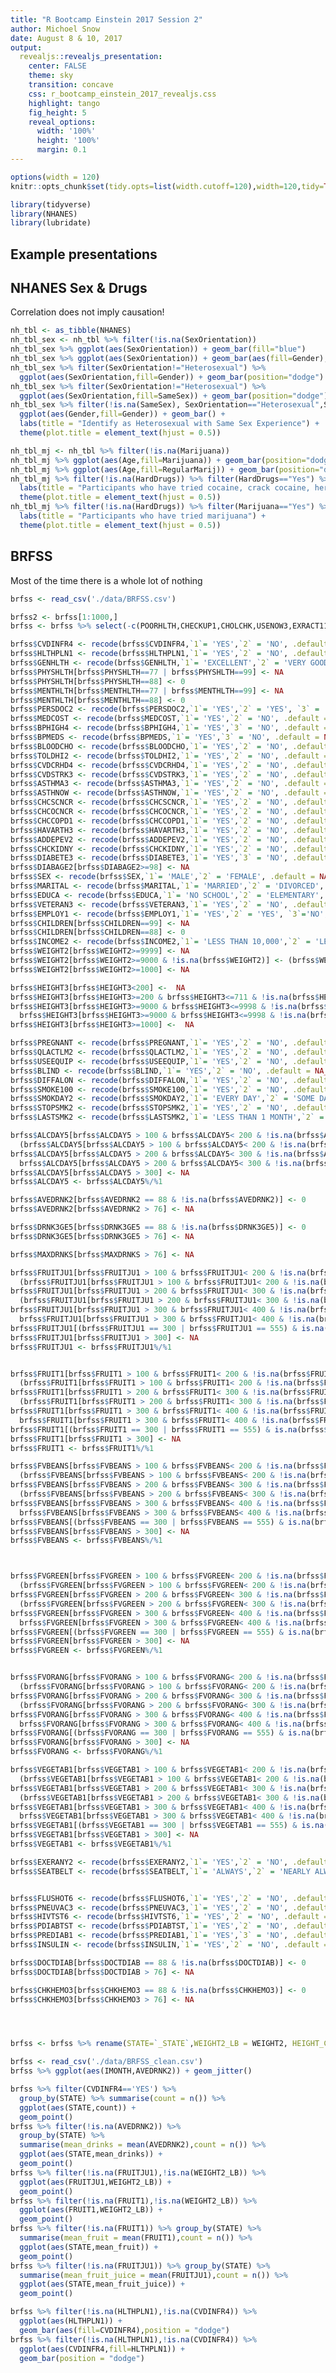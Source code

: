 ```yaml
---
title: "R Bootcamp Einstein 2017 Session 2"
author: Michoel Snow
date: August 8 & 10, 2017
output: 
  revealjs::revealjs_presentation:
    center: FALSE
    theme: sky
    transition: concave
    css: r_bootcamp_einstein_2017_revealjs.css
    highlight: tango
    fig_height: 5
    reveal_options:
      width: '100%'
      height: '100%'
      margin: 0.1
---
```

```r
options(width = 120)
knitr::opts_chunk$set(tidy.opts=list(width.cutoff=120),width=120,tidy=TRUE)
```

```r
library(tidyverse)
library(NHANES)
library(lubridate)
```


## Example presentations

## NHANES Sex & Drugs {.scrollable}

Correlation does not imply causation!
```r
nh_tbl <- as_tibble(NHANES)
nh_tbl_sex <- nh_tbl %>% filter(!is.na(SexOrientation))
nh_tbl_sex %>% ggplot(aes(SexOrientation)) + geom_bar(fill="blue")
nh_tbl_sex %>% ggplot(aes(SexOrientation)) + geom_bar(aes(fill=Gender),position="dodge")
nh_tbl_sex %>% filter(SexOrientation!="Heterosexual") %>% 
  ggplot(aes(SexOrientation,fill=Gender)) + geom_bar(position="dodge")
nh_tbl_sex %>% filter(SexOrientation!="Heterosexual") %>% 
  ggplot(aes(SexOrientation,fill=SameSex)) + geom_bar(position="dodge")
nh_tbl_sex %>% filter(!is.na(SameSex), SexOrientation=="Heterosexual",SameSex == "Yes") %>% 
  ggplot(aes(Gender,fill=Gender)) + geom_bar() + 
  labs(title = "Identify as Heterosexual with Same Sex Experience") +
  theme(plot.title = element_text(hjust = 0.5))
```


```r
nh_tbl_mj <- nh_tbl %>% filter(!is.na(Marijuana)) 
nh_tbl_mj %>% ggplot(aes(Age,fill=Marijuana)) + geom_bar(position="dodge")
nh_tbl_mj %>% ggplot(aes(Age,fill=RegularMarij)) + geom_bar(position="dodge")
nh_tbl_mj %>% filter(!is.na(HardDrugs)) %>% filter(HardDrugs=="Yes") %>% ggplot(aes(Marijuana)) + geom_bar(fill = "Blue") + 
  labs(title = "Participants who have tried cocaine, crack cocaine, heroin or methamphetamine") +
  theme(plot.title = element_text(hjust = 0.5))
nh_tbl_mj %>% filter(!is.na(HardDrugs)) %>% filter(Marijuana=="Yes") %>% ggplot(aes(HardDrugs)) + geom_bar(fill = "Blue") + 
  labs(title = "Participants who have tried marijuana") +
  theme(plot.title = element_text(hjust = 0.5))

```



##  BRFSS {.scrollable}

Most of the time there is a whole lot of nothing

```r
brfss <- read_csv('./data/BRFSS.csv')

brfss2 <- brfss[1:1000,]
brfss <- brfss %>% select(-c(POORHLTH,CHECKUP1,CHOLCHK,USENOW3,EXRACT11,EXEROFT1,EXERHMM1,EXRACT21,EXEROFT2,EXERHMM2,STRENGTH,LMTJOIN3,JOINPAIN,FLSHTMY2,IMFVPLAC,HIVTSTD3,WHRTST10,BLDSUGAR, FEETCHK2, FEETCHK, EYEEXAM, DIABEYE, QLMENTL2:QLHLTH2, VIDFCLT2, VIREDIF3, VIPRFVS2))
```

```r
brfss$CVDINFR4 <- recode(brfss$CVDINFR4,`1`= 'YES',`2` = 'NO', .default = NA_character_)
brfss$HLTHPLN1 <- recode(brfss$HLTHPLN1,`1`= 'YES',`2` = 'NO', .default = NA_character_)
brfss$GENHLTH <- recode(brfss$GENHLTH,`1`= 'EXCELLENT',`2` = 'VERY GOOD', `3` = "GOOD", `4` = "FAIR", `5` = "POOR",.default = NA_character_)
brfss$PHYSHLTH[brfss$PHYSHLTH==77 | brfss$PHYSHLTH==99] <- NA
brfss$PHYSHLTH[brfss$PHYSHLTH==88] <- 0
brfss$MENTHLTH[brfss$MENTHLTH==77 | brfss$MENTHLTH==99] <- NA
brfss$MENTHLTH[brfss$MENTHLTH==88] <- 0
brfss$PERSDOC2 <- recode(brfss$PERSDOC2,`1`= 'YES',`2` = 'YES', `3` = 'NO', .default = NA_character_)
brfss$MEDCOST <- recode(brfss$MEDCOST,`1`= 'YES',`2` = 'NO', .default = NA_character_)
brfss$BPHIGH4 <- recode(brfss$BPHIGH4,`1`= 'YES',`3` = 'NO', .default = NA_character_)
brfss$BPMEDS <- recode(brfss$BPMEDS,`1`= 'YES',`3` = 'NO', .default = NA_character_)
brfss$BLOODCHO <- recode(brfss$BLOODCHO,`1`= 'YES',`2` = 'NO', .default = NA_character_)
brfss$TOLDHI2 <- recode(brfss$TOLDHI2,`1`= 'YES',`2` = 'NO', .default = NA_character_)
brfss$CVDCRHD4 <- recode(brfss$CVDCRHD4,`1`= 'YES',`2` = 'NO', .default = NA_character_)
brfss$CVDSTRK3 <- recode(brfss$CVDSTRK3,`1`= 'YES',`2` = 'NO', .default = NA_character_)
brfss$ASTHMA3 <- recode(brfss$ASTHMA3,`1`= 'YES',`2` = 'NO', .default = NA_character_)
brfss$ASTHNOW <- recode(brfss$ASTHNOW,`1`= 'YES',`2` = 'NO', .default = NA_character_)
brfss$CHCSCNCR <- recode(brfss$CHCSCNCR,`1`= 'YES',`2` = 'NO', .default = NA_character_)
brfss$CHCOCNCR <- recode(brfss$CHCOCNCR,`1`= 'YES',`2` = 'NO', .default = NA_character_)
brfss$CHCCOPD1 <- recode(brfss$CHCCOPD1,`1`= 'YES',`2` = 'NO', .default = NA_character_)
brfss$HAVARTH3 <- recode(brfss$HAVARTH3,`1`= 'YES',`2` = 'NO', .default = NA_character_)
brfss$ADDEPEV2 <- recode(brfss$ADDEPEV2,`1`= 'YES',`2` = 'NO', .default = NA_character_)
brfss$CHCKIDNY <- recode(brfss$CHCKIDNY,`1`= 'YES',`2` = 'NO', .default = NA_character_)
brfss$DIABETE3 <- recode(brfss$DIABETE3,`1`= 'YES',`3` = 'NO', .default = NA_character_)
brfss$DIABAGE2[brfss$DIABAGE2>=98] <- NA
brfss$SEX <- recode(brfss$SEX,`1`= 'MALE',`2` = 'FEMALE', .default = NA_character_)
brfss$MARITAL <- recode(brfss$MARITAL,`1`= 'MARRIED',`2` = 'DIVORCED', `3` = 'WIDOWED', `4` = 'SEPARATED', `5` = 'NEVER MARRIED', `6` = 'UNMARRIED COUPLE', .default = NA_character_)
brfss$EDUCA <- recode(brfss$EDUCA,`1`= 'NO SCHOOL',`2` = 'ELEMENTARY', `3`='SOME HIGH SCHOOL',`4`='HIGH SCHOOL',`5`= 'SOME COLLEGE', `6` = 'COLLEGE', .default = NA_character_)
brfss$VETERAN3 <- recode(brfss$VETERAN3,`1`= 'YES',`2` = 'NO', .default = NA_character_)
brfss$EMPLOY1 <- recode(brfss$EMPLOY1,`1`= 'YES',`2` = 'YES', `3`='NO', `4` = 'NO', `5`='HOMEMAKER', `6`='STUDENT', `7` = 'RETIRED', .default = NA_character_)
brfss$CHILDREN[brfss$CHILDREN==99] <- NA
brfss$CHILDREN[brfss$CHILDREN==88] <- 0
brfss$INCOME2 <- recode(brfss$INCOME2,`1`= 'LESS THAN 10,000',`2` = 'LESS THAN 15,000',`3` = 'LESS THAN 20,000', `4` = 'LESS THAN 25,000', `5` = 'LESS THAN 35,000', `6` = 'LESS THAN 50,000', `7` = 'LESS THAN 75,000', `8` = '75,000 OR MORE', .default = NA_character_)
brfss$WEIGHT2[brfss$WEIGHT2>=9999] <- NA
brfss$WEIGHT2[brfss$WEIGHT2>=9000 & !is.na(brfss$WEIGHT2)] <- (brfss$WEIGHT2[brfss$WEIGHT2>=9000 & !is.na(brfss$WEIGHT2)]-9000) * 2.2
brfss$WEIGHT2[brfss$WEIGHT2>=1000] <- NA

brfss$HEIGHT3[brfss$HEIGHT3<200] <-  NA
brfss$HEIGHT3[brfss$HEIGHT3>=200 & brfss$HEIGHT3<=711 & !is.na(brfss$HEIGHT3)] <- brfss$HEIGHT3[brfss$HEIGHT3>=200 & brfss$HEIGHT3<=711 & !is.na(brfss$HEIGHT3)] %/% 100 * 12 * 2.54 + brfss$HEIGHT3[brfss$HEIGHT3>=200 & brfss$HEIGHT3<=711 & !is.na(brfss$HEIGHT3)] %% 100 * 2.54
brfss$HEIGHT3[brfss$HEIGHT3>=9000 & brfss$HEIGHT3<=9998 & !is.na(brfss$HEIGHT3)] <- 
  brfss$HEIGHT3[brfss$HEIGHT3>=9000 & brfss$HEIGHT3<=9998 & !is.na(brfss$HEIGHT3)] - 9000
brfss$HEIGHT3[brfss$HEIGHT3>=1000] <-  NA

brfss$PREGNANT <- recode(brfss$PREGNANT,`1`= 'YES',`2` = 'NO', .default = NA_character_)
brfss$QLACTLM2 <- recode(brfss$QLACTLM2,`1`= 'YES',`2` = 'NO', .default = NA_character_)
brfss$USEEQUIP <- recode(brfss$USEEQUIP,`1`= 'YES',`2` = 'NO', .default = NA_character_)
brfss$BLIND <- recode(brfss$BLIND,`1`= 'YES',`2` = 'NO', .default = NA_character_)
brfss$DIFFALON <- recode(brfss$DIFFALON,`1`= 'YES',`2` = 'NO', .default = NA_character_)
brfss$SMOKE100 <- recode(brfss$SMOKE100,`1`= 'YES',`2` = 'NO', .default = NA_character_)
brfss$SMOKDAY2 <- recode(brfss$SMOKDAY2,`1`= 'EVERY DAY',`2` = 'SOME DAYS', `3` = 'NOT AT ALL', .default = NA_character_)
brfss$STOPSMK2 <- recode(brfss$STOPSMK2,`1`= 'YES',`2` = 'NO', .default = NA_character_)
brfss$LASTSMK2 <- recode(brfss$LASTSMK2,`1`= 'LESS THAN 1 MONTH',`2` = '1 TO 3 MONTHS', `3` = '3 TO 6 MONTHS', `4` = '6 TO 12 MONTHS', `5` = '1 TO 5 YEARS', `6` = '5 TO 10 YEARS', `7` = '10 YEARS OR MORE', `8` = 'NEVER SMOKED REGULARLY', .default = NA_character_)

brfss$ALCDAY5[brfss$ALCDAY5 > 100 & brfss$ALCDAY5< 200 & !is.na(brfss$ALCDAY5)] <- 
  (brfss$ALCDAY5[brfss$ALCDAY5 > 100 & brfss$ALCDAY5< 200 & !is.na(brfss$ALCDAY5)]- 100)*30/7
brfss$ALCDAY5[brfss$ALCDAY5 > 200 & brfss$ALCDAY5< 300 & !is.na(brfss$ALCDAY5)] <- 
  brfss$ALCDAY5[brfss$ALCDAY5 > 200 & brfss$ALCDAY5< 300 & !is.na(brfss$ALCDAY5)]- 200
brfss$ALCDAY5[brfss$ALCDAY5 > 300] <- NA
brfss$ALCDAY5 <- brfss$ALCDAY5%/%1

brfss$AVEDRNK2[brfss$AVEDRNK2 == 88 & !is.na(brfss$AVEDRNK2)] <- 0
brfss$AVEDRNK2[brfss$AVEDRNK2 > 76] <- NA

brfss$DRNK3GE5[brfss$DRNK3GE5 == 88 & !is.na(brfss$DRNK3GE5)] <- 0
brfss$DRNK3GE5[brfss$DRNK3GE5 > 76] <- NA

brfss$MAXDRNKS[brfss$MAXDRNKS > 76] <- NA

brfss$FRUITJU1[brfss$FRUITJU1 > 100 & brfss$FRUITJU1< 200 & !is.na(brfss$FRUITJU1)] <- 
  (brfss$FRUITJU1[brfss$FRUITJU1 > 100 & brfss$FRUITJU1< 200 & !is.na(brfss$FRUITJU1)]- 100)*30
brfss$FRUITJU1[brfss$FRUITJU1 > 200 & brfss$FRUITJU1< 300 & !is.na(brfss$FRUITJU1)] <- 
  (brfss$FRUITJU1[brfss$FRUITJU1 > 200 & brfss$FRUITJU1< 300 & !is.na(brfss$FRUITJU1)]- 200)*30/7
brfss$FRUITJU1[brfss$FRUITJU1 > 300 & brfss$FRUITJU1< 400 & !is.na(brfss$FRUITJU1)] <- 
  brfss$FRUITJU1[brfss$FRUITJU1 > 300 & brfss$FRUITJU1< 400 & !is.na(brfss$FRUITJU1)]- 300
brfss$FRUITJU1[(brfss$FRUITJU1 == 300 | brfss$FRUITJU1 == 555) & is.na(brfss$FRUITJU1)] <- 0
brfss$FRUITJU1[brfss$FRUITJU1 > 300] <- NA
brfss$FRUITJU1 <- brfss$FRUITJU1%/%1


brfss$FRUIT1[brfss$FRUIT1 > 100 & brfss$FRUIT1< 200 & !is.na(brfss$FRUIT1)] <- 
  (brfss$FRUIT1[brfss$FRUIT1 > 100 & brfss$FRUIT1< 200 & !is.na(brfss$FRUIT1)]- 100)*30
brfss$FRUIT1[brfss$FRUIT1 > 200 & brfss$FRUIT1< 300 & !is.na(brfss$FRUIT1)] <- 
  (brfss$FRUIT1[brfss$FRUIT1 > 200 & brfss$FRUIT1< 300 & !is.na(brfss$FRUIT1)]- 200)*30/7
brfss$FRUIT1[brfss$FRUIT1 > 300 & brfss$FRUIT1< 400 & !is.na(brfss$FRUIT1)] <- 
  brfss$FRUIT1[brfss$FRUIT1 > 300 & brfss$FRUIT1< 400 & !is.na(brfss$FRUIT1)]- 300
brfss$FRUIT1[(brfss$FRUIT1 == 300 | brfss$FRUIT1 == 555) & is.na(brfss$FRUIT1)] <- 0
brfss$FRUIT1[brfss$FRUIT1 > 300] <- NA
brfss$FRUIT1 <- brfss$FRUIT1%/%1

brfss$FVBEANS[brfss$FVBEANS > 100 & brfss$FVBEANS< 200 & !is.na(brfss$FVBEANS)] <- 
  (brfss$FVBEANS[brfss$FVBEANS > 100 & brfss$FVBEANS< 200 & !is.na(brfss$FVBEANS)]- 100)*30
brfss$FVBEANS[brfss$FVBEANS > 200 & brfss$FVBEANS< 300 & !is.na(brfss$FVBEANS)] <- 
  (brfss$FVBEANS[brfss$FVBEANS > 200 & brfss$FVBEANS< 300 & !is.na(brfss$FVBEANS)]- 200)*30/7
brfss$FVBEANS[brfss$FVBEANS > 300 & brfss$FVBEANS< 400 & !is.na(brfss$FVBEANS)] <- 
  brfss$FVBEANS[brfss$FVBEANS > 300 & brfss$FVBEANS< 400 & !is.na(brfss$FVBEANS)]- 300
brfss$FVBEANS[(brfss$FVBEANS == 300 | brfss$FVBEANS == 555) & is.na(brfss$FVBEANS)] <- 0
brfss$FVBEANS[brfss$FVBEANS > 300] <- NA
brfss$FVBEANS <- brfss$FVBEANS%/%1



brfss$FVGREEN[brfss$FVGREEN > 100 & brfss$FVGREEN< 200 & !is.na(brfss$FVGREEN)] <- 
  (brfss$FVGREEN[brfss$FVGREEN > 100 & brfss$FVGREEN< 200 & !is.na(brfss$FVGREEN)]- 100)*30
brfss$FVGREEN[brfss$FVGREEN > 200 & brfss$FVGREEN< 300 & !is.na(brfss$FVGREEN)] <- 
  (brfss$FVGREEN[brfss$FVGREEN > 200 & brfss$FVGREEN< 300 & !is.na(brfss$FVGREEN)]- 200)*30/7
brfss$FVGREEN[brfss$FVGREEN > 300 & brfss$FVGREEN< 400 & !is.na(brfss$FVGREEN)] <- 
  brfss$FVGREEN[brfss$FVGREEN > 300 & brfss$FVGREEN< 400 & !is.na(brfss$FVGREEN)]- 300
brfss$FVGREEN[(brfss$FVGREEN == 300 | brfss$FVGREEN == 555) & is.na(brfss$FVGREEN)] <- 0
brfss$FVGREEN[brfss$FVGREEN > 300] <- NA
brfss$FVGREEN <- brfss$FVGREEN%/%1


brfss$FVORANG[brfss$FVORANG > 100 & brfss$FVORANG< 200 & !is.na(brfss$FVORANG)] <- 
  (brfss$FVORANG[brfss$FVORANG > 100 & brfss$FVORANG< 200 & !is.na(brfss$FVORANG)]- 100)*30
brfss$FVORANG[brfss$FVORANG > 200 & brfss$FVORANG< 300 & !is.na(brfss$FVORANG)] <- 
  (brfss$FVORANG[brfss$FVORANG > 200 & brfss$FVORANG< 300 & !is.na(brfss$FVORANG)]- 200)*30/7
brfss$FVORANG[brfss$FVORANG > 300 & brfss$FVORANG< 400 & !is.na(brfss$FVORANG)] <- 
  brfss$FVORANG[brfss$FVORANG > 300 & brfss$FVORANG< 400 & !is.na(brfss$FVORANG)]- 300
brfss$FVORANG[(brfss$FVORANG == 300 | brfss$FVORANG == 555) & is.na(brfss$FVORANG)] <- 0
brfss$FVORANG[brfss$FVORANG > 300] <- NA
brfss$FVORANG <- brfss$FVORANG%/%1

brfss$VEGETAB1[brfss$VEGETAB1 > 100 & brfss$VEGETAB1< 200 & !is.na(brfss$VEGETAB1)] <- 
  (brfss$VEGETAB1[brfss$VEGETAB1 > 100 & brfss$VEGETAB1< 200 & !is.na(brfss$VEGETAB1)]- 100)*30
brfss$VEGETAB1[brfss$VEGETAB1 > 200 & brfss$VEGETAB1< 300 & !is.na(brfss$VEGETAB1)] <- 
  (brfss$VEGETAB1[brfss$VEGETAB1 > 200 & brfss$VEGETAB1< 300 & !is.na(brfss$VEGETAB1)]- 200)*30/7
brfss$VEGETAB1[brfss$VEGETAB1 > 300 & brfss$VEGETAB1< 400 & !is.na(brfss$VEGETAB1)] <- 
  brfss$VEGETAB1[brfss$VEGETAB1 > 300 & brfss$VEGETAB1< 400 & !is.na(brfss$VEGETAB1)]- 300
brfss$VEGETAB1[(brfss$VEGETAB1 == 300 | brfss$VEGETAB1 == 555) & is.na(brfss$VEGETAB1)] <- 0
brfss$VEGETAB1[brfss$VEGETAB1 > 300] <- NA
brfss$VEGETAB1 <- brfss$VEGETAB1%/%1

brfss$EXERANY2 <- recode(brfss$EXERANY2,`1`= 'YES',`2` = 'NO', .default = NA_character_)
brfss$SEATBELT <- recode(brfss$SEATBELT,`1`= 'ALWAYS',`2` = 'NEARLY ALWAYS', `3` = "SOMETIMES", `4` = "SELDOM", `5` = "NEVER",.default = NA_character_)


brfss$FLUSHOT6 <- recode(brfss$FLUSHOT6,`1`= 'YES',`2` = 'NO', .default = NA_character_)
brfss$PNEUVAC3 <- recode(brfss$PNEUVAC3,`1`= 'YES',`2` = 'NO', .default = NA_character_)
brfss$HIVTST6 <- recode(brfss$HIVTST6,`1`= 'YES',`2` = 'NO', .default = NA_character_)
brfss$PDIABTST <- recode(brfss$PDIABTST,`1`= 'YES',`2` = 'NO', .default = NA_character_)
brfss$PREDIAB1 <- recode(brfss$PREDIAB1,`1`= 'YES',`3` = 'NO', .default = NA_character_)
brfss$INSULIN <- recode(brfss$INSULIN,`1`= 'YES',`2` = 'NO', .default = NA_character_)

brfss$DOCTDIAB[brfss$DOCTDIAB == 88 & !is.na(brfss$DOCTDIAB)] <- 0
brfss$DOCTDIAB[brfss$DOCTDIAB > 76] <- NA

brfss$CHKHEMO3[brfss$CHKHEMO3 == 88 & !is.na(brfss$CHKHEMO3)] <- 0
brfss$CHKHEMO3[brfss$CHKHEMO3 > 76] <- NA




brfss <- brfss %>% rename(STATE=`_STATE`,WEIGHT2_LB = WEIGHT2, HEIGHT_CM = HEIGHT3)
```


```r
brfss <- read_csv('./data/BRFSS_clean.csv')
brfss %>% ggplot(aes(IMONTH,AVEDRNK2)) + geom_jitter()
```


```r
brfss %>% filter(CVDINFR4=='YES') %>% 
  group_by(STATE) %>% summarise(count = n()) %>% 
  ggplot(aes(STATE,count)) +
  geom_point()
brfss %>% filter(!is.na(AVEDRNK2)) %>% 
  group_by(STATE) %>% 
  summarise(mean_drinks = mean(AVEDRNK2),count = n()) %>% 
  ggplot(aes(STATE,mean_drinks)) +
  geom_point()
brfss %>% filter(!is.na(FRUITJU1),!is.na(WEIGHT2_LB)) %>% 
  ggplot(aes(FRUITJU1,WEIGHT2_LB)) +
  geom_point()
brfss %>% filter(!is.na(FRUIT1),!is.na(WEIGHT2_LB)) %>% 
  ggplot(aes(FRUIT1,WEIGHT2_LB)) +
  geom_point()
brfss %>% filter(!is.na(FRUIT1)) %>% group_by(STATE) %>% 
  summarise(mean_fruit = mean(FRUIT1),count = n()) %>% 
  ggplot(aes(STATE,mean_fruit)) +
  geom_point()
brfss %>% filter(!is.na(FRUITJU1)) %>% group_by(STATE) %>% 
  summarise(mean_fruit_juice = mean(FRUITJU1),count = n()) %>% 
  ggplot(aes(STATE,mean_fruit_juice)) +
  geom_point()

```


```r
brfss %>% filter(!is.na(HLTHPLN1),!is.na(CVDINFR4)) %>% 
  ggplot(aes(HLTHPLN1)) + 
  geom_bar(aes(fill=CVDINFR4),position = "dodge")
brfss %>% filter(!is.na(HLTHPLN1),!is.na(CVDINFR4)) %>% 
  ggplot(aes(CVDINFR4,fill=HLTHPLN1)) + 
  geom_bar(position = "dodge")

```


<!-- aa <- read_xpt('./data/LLCP2015.XPT') -->
<!-- cc <- as_tibble(aa) -->
<!-- cc <- cc %>% select(-c(SEQNO,`_PSU`)) -->
<!-- cc <- cc %>% select(-c(DISPCODE,IDATE,CTELENUM,PVTRESD1,COLGHOUS,STATERES,CELLFON3,CTELNUM1,CELLFON2,LANDLINE,CSTATE,PVTRESD2,CCLGHOUS,RENTHOM1,NUMHHOL2,NUMPHON2,CPDEMO1,INTERNET,ARTHDIS2,ARTHSOCL,DIABEDU,PAINACT2,CAREGIV1,CRGVREL1,CRGVLNG1,CRGVHRS1,CRGVPRB1,CRGVPERS,CRGVHOUS,CRGVMST2,CRGVEXPT,SCNTMNY1,SCNTMEL1,SCNTPAID,SCNTLPAD,EMTSUPRT,LSATISFY,QSTVER,EXACTOT1,EXACTOT2,MSCODE,`_STSTR`,`_STRWT`,`_RAWRAKE`,`_WT2RAKE`,`_CLLCPWT`,`_DUALUSE`,`_DUALCOR`,`_LLCPWT`,`_RFHLTH`,`_HCVU651`,`_RFHYPE5`,`_CHOLCHK`,`_RFCHOL`,`_MICHD`,`_LTASTH1`:`_AIDTST3`)) -->
<!-- write_csv(cc,'./data/BRFSS.csv') -->